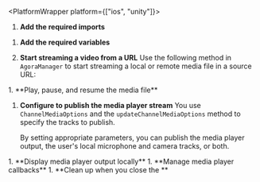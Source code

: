 
<PlatformWrapper platform={["ios", "unity"]}>
<PlatformWrapper notAllowed="unity">
1.  **Add the required imports**
    <ImportLibrary />
</PlatformWrapper>

1.  **Add the required variables**
    <SetVariables />

1. **Start streaming a video from a URL**
    <PlatformWrapper platform="ios">
    Use the following method in `AgoraManager` to start streaming a local or remote media file in a source URL:
    </PlatformWrapper>
    <StartStreaming />

<PlatformWrapper platform="unity">
1.  **Play, pause, and resume the media file**
    <PlayPauseResume/>
</PlatformWrapper>

1.  **Configure <Vg k="ENGINE" /> to publish the media player stream**
    <PlatformWrapper platform="ios">
    You use `ChannelMediaOptions` and the `updateChannelMediaOptions` method to specify the tracks to publish.
    </PlatformWrapper>
    
    By setting appropriate parameters, you can publish the media player output, the user's local microphone and camera tracks, or both.
    <UpdateChannelPublishOptions />
<PlatformWrapper platform="unity">
1.  **Display media player output locally**
    <PreviewMediaPlayerTrack/>
1.  **Manage media player callbacks**
    <HandleEvents/>
1.  **Clean up when you close the <Vpl k="CLIENT" />**
    <DestroyPlayer/>
</PlatformWrapper>

</PlatformWrapper>

